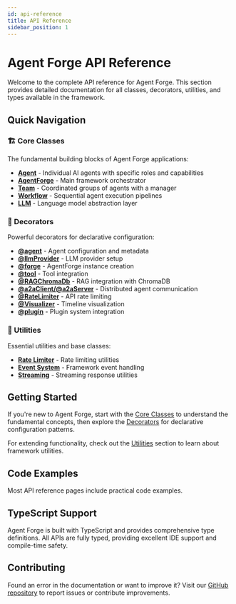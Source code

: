 ```yaml
---
id: api-reference
title: API Reference
sidebar_position: 1
---
```


# Agent Forge API Reference

Welcome to the complete API reference for Agent Forge. This section provides detailed documentation for all classes, decorators, utilities, and types available in the framework.

## Quick Navigation

### 🏗️ Core Classes
The fundamental building blocks of Agent Forge applications:

- **[Agent](./core-classes/agent)** - Individual AI agents with specific roles and capabilities
- **[AgentForge](./core-classes/agent-forge)** - Main framework orchestrator
- **[Team](./core-classes/team)** - Coordinated groups of agents with a manager
- **[Workflow](./core-classes/workflow)** - Sequential agent execution pipelines
- **[LLM](./core-classes/llm)** - Language model abstraction layer

### 🎨 Decorators
Powerful decorators for declarative configuration:

- **[@agent](./decorators/core-decorators#agent)** - Agent configuration and metadata
- **[@llmProvider](./decorators/core-decorators#llmprovider)** - LLM provider setup
- **[@forge](./decorators/core-decorators#forge)** - AgentForge instance creation
- **[@tool](./decorators/tool-decorators#tool)** - Tool integration
- **[@RAGChromaDb](./decorators/rag-decorators#ragchromadb)** - RAG integration with ChromaDB
- **[@a2aClient/@a2aServer](./decorators/a2a-decorators)** - Distributed agent communication
- **[@RateLimiter](./decorators/utility-decorators#ratelimiter)** - API rate limiting
- **[@Visualizer](./decorators/utility-decorators#visualizer)** - Timeline visualization
- **[@plugin](./decorators/plugin-decorators#plugin)** - Plugin system integration

### 🔧 Utilities
Essential utilities and base classes:

- **[Rate Limiter](./utilities/rate-limiter)** - Rate limiting utilities
- **[Event System](./utilities/event-emitter)** - Framework event handling
- **[Streaming](./utilities/streaming)** - Streaming response utilities

## Getting Started

If you're new to Agent Forge, start with the [Core Classes](./core-classes/agent) to understand the fundamental concepts, then explore the [Decorators](./decorators/) for declarative configuration patterns.

For extending functionality, check out the [Utilities](./utilities/) section to learn about framework utilities.

## Code Examples

Most API reference pages include practical code examples.

## TypeScript Support

Agent Forge is built with TypeScript and provides comprehensive type definitions. All APIs are fully typed, providing excellent IDE support and compile-time safety.

## Contributing

Found an error in the documentation or want to improve it? Visit our [GitHub repository](https://github.com/frostlogic-ab/agent-forge) to report issues or contribute improvements. 